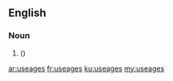 ==English==

===Noun===
{{head|en|plural}}

# {{misspelling of|usages|lang=en}}  ({{plural of|useage|lang=en}})

[[ar:useages]]
[[fr:useages]]
[[ku:useages]]
[[my:useages]]